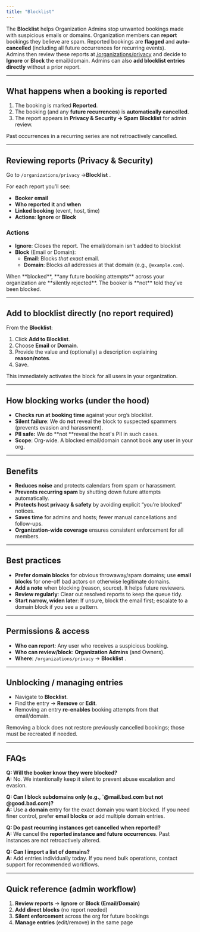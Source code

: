 ```yaml
---
title: "Blocklist"
---
```


The **Blocklist** helps Organization Admins stop unwanted bookings made with suspicious emails or domains. Organization members can **report** bookings they believe are spam. Reported bookings are **flagged** and **auto-cancelled** (including all future occurrences for recurring events).\
Admins then review these reports at [/organizations/privacy](https://app.cal.com/settings/organizations/privacy) and decide to **Ignore** or **Block** the email/domain. Admins can also **add blocklist entries directly** without a prior report.

---

## What happens when a booking is reported

1. The booking is marked **Reported**.
2. The booking (and any **future recurrences**) is **automatically cancelled**.
3. The report appears in **Privacy & Security → Spam Blocklist** for admin review.

<Note>
  Past occurrences in a recurring series are not retroactively cancelled.
</Note>

---

## Reviewing reports (Privacy & Security)

Go to `/organizations/privacy` →**Blocklist** .

For each report you’ll see:

- **Booker email**
- **Who reported it** and **when**
- **Linked booking** (event, host, time)
- **Actions**: **Ignore** or **Block**

### Actions

- **Ignore**: Closes the report. The email/domain isn't added to blocklist
- **Block** (Email or Domain):
  - **Email**: Blocks _that exact_ email.
  - **Domain**: Blocks _all_ addresses at that domain (e.g., `@example.com`).

<Note>
  When **blocked**, **any future booking attempts** across your organization are **silently rejected**. The booker is **not** told they’ve been blocked.
</Note>

---

## Add to blocklist directly (no report required)

From the **Blocklist**:

1. Click **Add to Blocklist**.
2. Choose **Email** or **Domain**.
3. Provide the value and (optionally) a description explaining **reason/notes**.
4. Save.

This immediately activates the block for all users in your organization.

---

## How blocking works (under the hood)

- **Checks run at booking time** against your org’s blocklist.
- **Silent failure**: We do **not** reveal the block to suspected spammers (prevents evasion and harassment).
- **PII safe:** We do **not **reveal the host's PII in such cases.
- **Scope**: Org-wide. A blocked email/domain cannot book **any** user in your org.

---

## Benefits

- **Reduces noise** and protects calendars from spam or harassment.
- **Prevents recurring spam** by shutting down future attempts automatically.
- **Protects host privacy & safety** by avoiding explicit “you’re blocked” notices.
- **Saves time** for admins and hosts; fewer manual cancellations and follow-ups.
- **Organization-wide coverage** ensures consistent enforcement for all members.

---

## Best practices

- **Prefer domain blocks** for obvious throwaway/spam domains; use **email blocks** for one-off bad actors on otherwise legitimate domains.
- **Add a note** when blocking (reason, source). It helps future reviewers.
- **Review regularly**: Clear out resolved reports to keep the queue tidy.
- **Start narrow, widen later**: If unsure, block the email first; escalate to a domain block if you see a pattern.

---

## Permissions & access

- **Who can report**: Any user who receives a suspicious booking.
- **Who can review/block**: **Organization Admins** (and Owners).
- **Where**: `/organizations/privacy` → **Blocklist** .

---

## Unblocking / managing entries

- Navigate to **Blocklist**.
- Find the entry → **Remove** or **Edit**.
- Removing an entry **re-enables** booking attempts from that email/domain.

<Note>
  Removing a block does not restore previously cancelled bookings; those must be recreated if needed.
</Note>

---

## FAQs

**Q: Will the booker know they were blocked?**\
**A:** No. We intentionally keep it silent to prevent abuse escalation and evasion.

**Q: Can I block subdomains only (e.g., `@mail.bad.com but not  @good.bad.com)?**\
**A:** Use a **domain** entry for the exact domain you want blocked. If you need finer control, prefer **email blocks** or add multiple domain entries.

**Q: Do past recurring instances get cancelled when reported?**\
**A:** We cancel the **reported instance and future occurrences**. Past instances are not retroactively altered.

**Q: Can I import a list of domains?**\
**A:** Add entries individually today. If you need bulk operations, contact support for recommended workflows.

---

## Quick reference (admin workflow)

1. **Review reports** → **Ignore** or **Block (Email/Domain)**
2. **Add direct blocks** (no report needed)
3. **Silent enforcement** across the org for future bookings
4. **Manage entries** (edit/remove) in the same page
